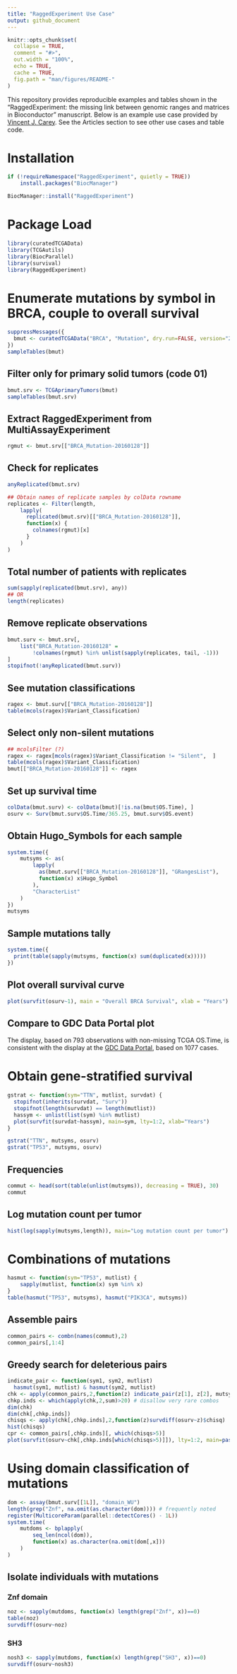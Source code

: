 ```yaml
---
title: "RaggedExperiment Use Case"
output: github_document
---
```


```r
knitr::opts_chunk$set(
  collapse = TRUE,
  comment = "#>",
  out.width = "100%",
  echo = TRUE,
  cache = TRUE,
  fig.path = "man/figures/README-"
)
```

This repository provides reproducible examples and tables shown in the
"RaggedExperiment: the missing link between genomic ranges and matrices in
Bioconductor" manuscript. Below is an example use case provided by
[Vincent J. Carey](mailto:stvjc@channing.harvard.edu). See the Articles section
to see other use cases and table code.

# Installation

```r
if (!requireNamespace("RaggedExperiment", quietly = TRUE))
    install.packages("BiocManager")

BiocManager::install("RaggedExperiment")
```

# Package Load

```r
library(curatedTCGAData)
library(TCGAutils)
library(BiocParallel)
library(survival)
library(RaggedExperiment)
```

# Enumerate mutations by symbol in BRCA, couple to overall survival

```r
suppressMessages({
  bmut <- curatedTCGAData("BRCA", "Mutation", dry.run=FALSE, version="2.0.1")
})
sampleTables(bmut)
```

## Filter only for primary solid tumors (code 01)

```r
bmut.srv <- TCGAprimaryTumors(bmut)
sampleTables(bmut.srv)
```

## Extract RaggedExperiment from MultiAssayExperiment

```r
rgmut <- bmut.srv[["BRCA_Mutation-20160128"]]
```

## Check for replicates

```r
anyReplicated(bmut.srv)

## Obtain names of replicate samples by colData rowname
replicates <- Filter(length,
    lapply(
      replicated(bmut.srv)[["BRCA_Mutation-20160128"]],
      function(x) {
        colnames(rgmut)[x]
      }
    )
)
```

## Total number of patients with replicates

```r
sum(sapply(replicated(bmut.srv), any))
## OR
length(replicates)
```

## Remove replicate observations

```r
bmut.surv <- bmut.srv[,
    list("BRCA_Mutation-20160128" =
        !colnames(rgmut) %in% unlist(sapply(replicates, tail, -1)))
]
stopifnot(!anyReplicated(bmut.surv))
```

## See mutation classifications

```r
ragex <- bmut.surv[["BRCA_Mutation-20160128"]]
table(mcols(ragex)$Variant_Classification)
```

## Select only non-silent mutations

```r
## mcolsFilter (?)
ragex <- ragex[mcols(ragex)$Variant_Classification != "Silent",  ]
table(mcols(ragex)$Variant_Classification)
bmut[["BRCA_Mutation-20160128"]] <- ragex
```

## Set up survival time

```r
colData(bmut.surv) <- colData(bmut)[!is.na(bmut$OS.Time), ]
osurv <- Surv(bmut.surv$OS.Time/365.25, bmut.surv$OS.event)
```

## Obtain Hugo_Symbols for each sample

```r
system.time({
    mutsyms <- as(
        lapply(
          as(bmut.surv[["BRCA_Mutation-20160128"]], "GRangesList"),
          function(x) x$Hugo_Symbol
        ),
        "CharacterList"
    )
})
mutsyms
```

## Sample mutations tally

```r
system.time({
  print(table(sapply(mutsyms, function(x) sum(duplicated(x)))))
})
```

## Plot overall survival curve

```r
plot(survfit(osurv~1), main = "Overall BRCA Survival", xlab = "Years")
```

## Compare to GDC Data Portal plot

The display, based on 793 observations with non-missing
TCGA OS.Time, is consistent with the display at the [GDC Data Portal](https://portal.gdc.cancer.gov/exploration?filters=%7B%22op%22%3A%22and%22%2C%22content%22%3A%5B%7B%22content%22%3A%7B%22field%22%3A%22cases.diagnoses.tissue_or_organ_of_origin%22%2C%22value%22%3A%5B%22axillary%20tail%20of%20breast%22%2C%22breast%2C%20nos%22%2C%22central%20portion%20of%20breast%22%2C%22lower-inner%20quadrant%20of%20breast%22%2C%22lower-outer%20quadrant%20of%20breast%22%2C%22nipple%22%2C%22overlapping%20lesion%20of%20breast%22%2C%22upper-inner%20quadrant%20of%20breast%22%2C%22upper-outer%20quadrant%20of%20breast%22%5D%7D%2C%22op%22%3A%22in%22%7D%2C%7B%22content%22%3A%7B%22field%22%3A%22cases.primary_site%22%2C%22value%22%3A%5B%22breast%22%5D%7D%2C%22op%22%3A%22in%22%7D%2C%7B%22op%22%3A%22in%22%2C%22content%22%3A%7B%22field%22%3A%22cases.project.program.name%22%2C%22value%22%3A%5B%22TCGA%22%5D%7D%7D%5D%7D&searchTableTab=genes), based on 1077 cases.

# Obtain gene-stratified survival

```r
gstrat <- function(sym="TTN", mutlist, survdat) {
  stopifnot(inherits(survdat, "Surv"))
  stopifnot(length(survdat) == length(mutlist))
  hassym <- unlist(list(sym) %in% mutlist)
  plot(survfit(survdat~hassym), main=sym, lty=1:2, xlab="Years")
}

gstrat("TTN", mutsyms, osurv)
gstrat("TP53", mutsyms, osurv)
```

## Frequencies

```r
commut <- head(sort(table(unlist(mutsyms)), decreasing = TRUE), 30)
commut
```

## Log mutation count per tumor

```r
hist(log(sapply(mutsyms,length)), main="Log mutation count per tumor")
```
 
# Combinations of mutations

```r
hasmut <- function(sym="TP53", mutlist) {
    sapply(mutlist, function(x) sym %in% x)
}
table(hasmut("TP53", mutsyms), hasmut("PIK3CA", mutsyms))
```

## Assemble pairs

```r
common_pairs <- combn(names(commut),2)
common_pairs[,1:4]
```

## Greedy search for deleterious pairs

```r
indicate_pair <- function(sym1, sym2, mutlist)
  hasmut(sym1, mutlist) & hasmut(sym2, mutlist)
chk <- apply(common_pairs,2,function(z) indicate_pair(z[1], z[2], mutsyms))
chkp.inds <- which(apply(chk,2,sum)>20) # disallow very rare combos
dim(chk)
dim(chk[,chkp.inds])
chisqs <- apply(chk[,chkp.inds],2,function(z)survdiff(osurv~z)$chisq)
hist(chisqs)
cpr <- common_pairs[,chkp.inds][, which(chisqs>5)]
plot(survfit(osurv~chk[,chkp.inds[which(chisqs>5)]]), lty=1:2, main=paste(cpr, collapse=" & " ))
```

# Using domain classification of mutations

```r
dom <- assay(bmut.surv[[1L]], "domain_WU")
length(grep("Znf", na.omit(as.character(dom)))) # frequently noted
register(MulticoreParam(parallel::detectCores() - 1L))
system.time(
    mutdoms <- bplapply(
        seq_len(ncol(dom)),
        function(x) as.character(na.omit(dom[,x]))
    )
)
```

## Isolate individuals with mutations

### Znf domain

```r
noz <- sapply(mutdoms, function(x) length(grep("Znf", x))==0)
table(noz)
survdiff(osurv~noz)
```

### SH3

```r
nosh3 <- sapply(mutdoms, function(x) length(grep("SH3", x))==0)
survdiff(osurv~nosh3)
```

